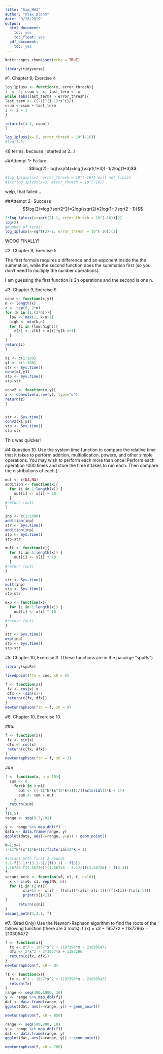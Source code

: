 ```yaml
---
title: "Sim_HW3"
author: "Alex Blohm"
date: "9/26/2019"
output:
  html_document:
    toc: yes
    toc_float: yes
  pdf_document:
    toc: yes
---
```


```r
knitr::opts_chunk$set(echo = TRUE)
```

```r
library(tidyverse)
```


#1. 
Chapter 9, Exercise 4
```r
log_1plusx <- function(x, error_thresh){
i  <- 2; csum <- x; last_term <- x
while (abs(last_term) > error_thresh){
last_term <- ((-1)^(i-1)*x^i)/i
csum <-csum + last_term
i <- i + 1
}

return(c(i-1, csum))
}

log_1plusx(x=.5, error_thresh = 10^(-16))
#log(1.5)
```
48 terms, because I started at 2...!

##Attempt 1- Failure
$$log(2)=log(\sqrt4)=log((\sqrt{1+3})=1/2log(1+3)$$
```r
#log_1plusx(x=1, error_thresh = 10^(-16)) will not finish
#1/2*log_1plusx(x=3, error_thresh = 10^(-16))
```
welp, that failed...

##Attempt 2- Success
$$log(2)=log(\sqrt2^2)=2log(\sqrt2)=2log(1+(\sqrt2 - 1))$$
```r
2*log_1plusx(x=sqrt(2)-1, error_thresh = 10^(-16))[2]
log(2)
#Number of terms:
log_1plusx(x=sqrt(2)-1, error_thresh = 10^(-16))[1]
```

WOOO FINALLY!

#2. 
Chapter 9, Exercise 5

The first formula requires a difference and an exponent inside the the summation, while the second function does the summation first (so you don't need to multiply the number operations).

I am guessing the first function is 2n operations and the second is one n.

#3.
Chapter 9, Exercise 9
```r

conv <- function(x,y){
n <- length(x)
z <- rep(0, 2*n)
for (k in (1:(2*n))){
  low <- max(1, k-n+1)
  high <- min(k,n)
  for (i in (low:high)){
    z[k] <- z[k] + x[i]*y[k-i+1]
  }
}
return(z)
}

x1 <- c(1:100)
y1 <- c(1:100)
str <- Sys.time()
conv(x1,y1)
stp <- Sys.time()
stp-str
```

```r

conv2 <- function(x,y){
z <- convolve(x,rev(y), type="o")
return(z)
}


str <- Sys.time()
conv2(x1,y1)
stp <- Sys.time()
stp-str
```

This was quicker!

#4
Question 10. Use the system.time function to compare the relative time that it takes to perform addition, multiplication, powers, and other simple operations. You may wish to perform each more than once!
Perform each operation 1000 times and store the time it takes to run each. Then compare the distributions of each.)

```r
out <- c(NA,NA)
addition <- function(x){
  for (i in 1:length(x)) {
    out[i] <- x[i] + 10
  }
#return (out)
}

inp <- c(1:1000)
addition(inp)
str <- Sys.time()
addition(inp)
stp <- Sys.time()
stp-str

mult <- function(x){
  for (i in 1:length(x)) {
    out[i] <- x[i] * 10
  }
#return (out)
}

str <- Sys.time()
mult(inp)
stp <- Sys.time()
stp-str

exp <- function(x){
  for (i in 1:length(x)) {
    out[i] <- x[i] ^ 10
  }
#return (out)
}

str <- Sys.time()
exp(inp)
stp <- Sys.time()
stp-str
```


#5. 
Chapter 10, Exercise 3. (These functions are in the pacakge “spuRs”)
```r
library(spuRs)

fixedpoint(ftn = cos, x0 = 0)
```

```r
f <- function(x){
 fx <- cos(x)-x
 dfx <- -sin(x)-1
 return(c(fx, dfx))
}
newtonraphson(ftn = f, x0 = 0)

```



#6. 
Chapter 10, Exercise 10.

##a.
```r
f <- function(x){
 fx <- sin(x)
 dfx <- cos(x)
 return(c(fx, dfx))
}
newtonraphson(ftn = f, x0 = 3)
```

##b
```r
f <- function(x, n = 10){
  sum <- 0
    for(k in 0:n){
      out <- ((-1)^k*(x^(2*k+1)))/(factorial(2*k + 1))
      sum <- sum + out
    }
  return(sum)
}
f(1,5)
range <- seq(0,7,.01)

y <- range %>% map_dbl(f)
data <- data.frame(range, y)
ggplot(data, aes(x=range, y=y)) + geom_point()

k=1;x=1
(-1)^k*(x^(2*k+1))/factorial(2*k + 1)
```

```r
#secant_meth first 2 rounds
3.1-f(3.1)*(3.1-3)/(f(3.1) - f(3))
1.56726-f(1.56726)*(1.56726 - 3.1)/(f(1.56726) - f(3.1))
f
secant_meth <- function(x0, x1, f, n=10){
  x <- c(x0, x1, rep(NA, n))  
  for (i in (2:n)){
        x[i+1] <- x[i] - f(x[i])*(x[i]-x[i-1])/(f(x[i])-f(x[i-1]))
        print(x[i+1])
}
      return(x[n])
}
secant_meth(3,3.1, f)
```



#7. 
(Grad Only) Use the Newton-Raphson algorithm to find the roots of the following function (there are 3 roots):
f (x) = x3 − 1957x2 + 1187296x − 210305472
```r
f <- function(x){
  fx <- x^3 - 1957*x^2 + 1187296*x - 210305472
  dfx <- 3*x^2 - 2*1957*x + 1187296
  return(c(fx, dfx))
}
newtonraphson(f, x0 = 0)

f1 <- function(x){
  fx <- x^3 - 1957*x^2 + 1187296*x - 210305472
  return(fx)
}
range <- seq(300,1000, 10)
y <- range %>% map_dbl(f1)
dat <- data.frame(range, y)
ggplot(dat, aes(x=range, y)) + geom_point()
```

```r

newtonraphson(f, x0 = 850)
```


```r
range <- seq(500,800, 10)
y <- range %>% map_dbl(f1)
dat <- data.frame(range, y)
ggplot(dat, aes(x=range, y)) + geom_point()

newtonraphson(f, x0 = 760)
```








